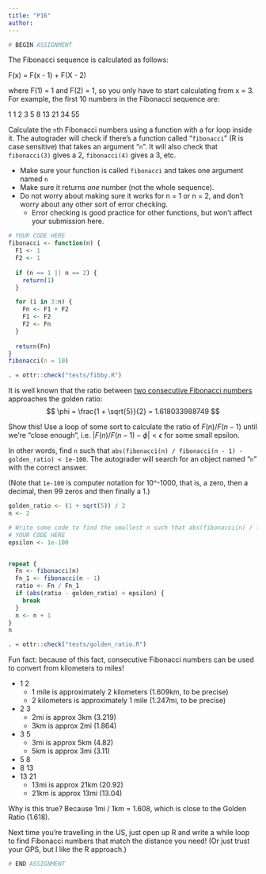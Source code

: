 ```yaml
---
title: "P16"
author: 
---
```


```r
# BEGIN ASSIGNMENT 
```
The Fibonacci sequence is calculated as follows: 

F(x) = F(x - 1) + F(X - 2)

where F(1) = 1 and F(2) = 1, so you only have to start calculating from x = 3. For example, the first 10 numbers in the Fibonacci sequence are:

1 1 2 3 5 8 13 21 34 55

Calculate the `n`th Fibonacci numbers using a function with a for loop inside it. The autograder will check if there's a function called "`fibonacci`" (R is case sensitive) that takes an argument "`n`". It will also check that `fibonacci(3)` gives a 2, `fibonacci(4)` gives a 3, etc.

- Make sure your function is called `fibonacci` and takes one argument named `n`
- Make sure it returns *one* number (not the whole sequence). 
- Do not worry about making sure it works for n = 1 or n = 2, and don't worry about any other sort of error checking. 
  - Error checking is good practice for other functions, but won't affect your submission here.

```r
# YOUR CODE HERE
fibonacci <- function(n) {
  F1 <- 1
  F2 <- 1
  
  if (n == 1 || n == 2) {
    return(1)
  }

  for (i in 3:n) {
    Fn <- F1 + F2  
    F1 <- F2       
    F2 <- Fn      
  }
  
  return(Fn)  
}
fibonacci(n = 10)
```
```r
. = ottr::check("tests/fibby.R")
```

















It is well known that the ratio between [two consecutive Fibonacci numbers](https://en.wikipedia.org/wiki/Golden_ratio#Relationship_to_Fibonacci_and_Lucas_numbers) approaches the golden ratio:
$$
\phi = \frac{1 + \sqrt{5}}{2} = 1.618033988749
$$

Show this! Use a loop of some sort to calculate the ratio of $F(n) / F(n - 1)$ until we're "close enough", i.e. $|F(n) / F(n - 1) - \phi| < \epsilon$ for some small epsilon.

In other words, find `n` such that `abs(fibonacci(n) / fibonacci(n - 1) - golden_ratio) < 1e-100`. The autograder will search for an object named "`n`" with the correct answer.

(Note that `1e-100` is computer notation for 10^-1000, that is, a zero, then a decimal, then 99 zeros and then finally a 1.)

```r
golden_ratio <- (1 + sqrt(5)) / 2
n <- 2

# Write some code to find the smallest n such that abs(fibonacci(n) / fibonacci(n - 1) - golden_ratio) < 1e-100
# YOUR CODE HERE
epsilon <- 1e-100


repeat {
  Fn <- fibonacci(n)
  Fn_1 <- fibonacci(n - 1)
  ratio <- Fn / Fn_1
  if (abs(ratio - golden_ratio) < epsilon) {
    break
  }
  n <- n + 1
}
n
```
```r
. = ottr::check("tests/golden_ratio.R")
```

Fun fact: because of this fact, consecutive Fibonacci numbers can be used to convert from kilometers to miles! 

- 1 2
  - 1 mile is approximately 2 kilometers (1.609km, to be precise)
  - 2 kilometers is approximately 1 mile (1.247mi, to be precise)
- 2 3
  - 2mi is approx 3km (3.219)
  - 3km is approx 2mi (1.864)
- 3 5
  - 3mi is approx 5km (4.82)
  - 5km is approx 3mi (3.11)
- 5 8
- 8 13
- 13 21
  - 13mi is approx 21km (20.92)
  - 21km is approx 13mi (13.04)

Why is this true? Because 1mi / 1km = 1.608, which is close to the Golden Ratio (1.618). 

Next time you're travelling in the US, just open up R and write a while loop to find Fibonacci numbers that match the distance you need! (Or just trust your GPS, but I like the R approach.)

```r
# END ASSIGNMENT 
```
